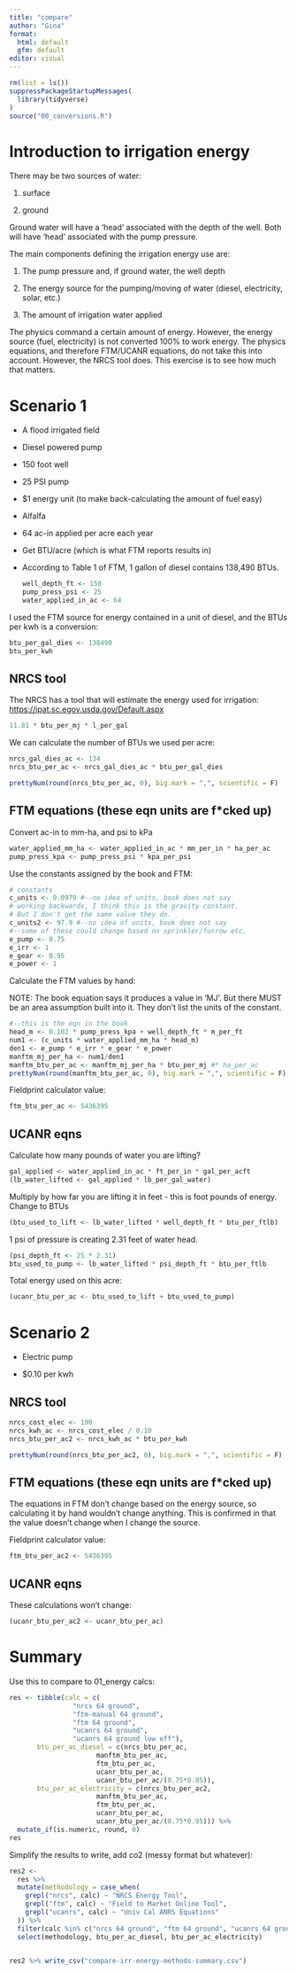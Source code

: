 ```yaml
---
title: "compare"
author: "Gina"
format: 
  html: default
  gfm: default
editor: visual
---
```


```r
rm(list = ls())
suppressPackageStartupMessages(
  library(tidyverse)
)
source("00_conversions.R")

```

# Introduction to irrigation energy

There may be two sources of water:

1.  surface

2.  ground

Ground water will have a 'head' associated with the depth of the well. Both will have 'head' associated with the pump pressure.  

The main components defining the irrigation energy use are:

1.  The pump pressure and, if ground water, the well depth

2.  The energy source for the pumping/moving of water (diesel, electricity, solar, etc.)

3.  The amount of irrigation water applied

The physics command a certain amount of energy. However, the energy source (fuel, electricity) is not converted 100% to work energy. The physics equations, and therefore FTM/UCANR equations, do not take this into account. However, the NRCS tool does. This exercise is to see how much that matters.

# Scenario 1

-   A flood irrigated field

-   Diesel powered pump

-   150 foot well

-   25 PSI pump

-   \$1 energy unit (to make back-calculating the amount of fuel easy)

-   Alfalfa

-   64 ac-in applied per acre each year

-   Get BTU/acre (which is what FTM reports results in)

-   According to Table 1 of FTM, 1 gallon of diesel contains 138,490 BTUs.

    ```r
    well_depth_ft <- 150
    pump_press_psi <- 25
    water_applied_in_ac <- 64
    ```

I used the FTM source for energy contained in a unit of diesel, and the BTUs per kwh is a conversion:

```r

btu_per_gal_dies <- 138490
btu_per_kwh

```

## NRCS tool

The NRCS has a tool that will estimate the energy used for irrigation: <https://ipat.sc.egov.usda.gov/Default.aspx>

```r
11.81 * btu_per_mj * l_per_gal
```

We can calculate the number of BTUs we used per acre:

```r

nrcs_gal_dies_ac <- 134
nrcs_btu_per_ac <- nrcs_gal_dies_ac * btu_per_gal_dies

prettyNum(round(nrcs_btu_per_ac, 0), big.mark = ",", scientific = F)
```

## FTM equations (these eqn units are f\*cked up)

Convert ac-in to mm-ha, and psi to kPa

```r
water_applied_mm_ha <- water_applied_in_ac * mm_per_in * ha_per_ac
pump_press_kpa <- pump_press_psi * kpa_per_psi
```

Use the constants assigned by the book and FTM:

```r
# constants
c_units <- 0.0979 #--no idea of units, book does not say
# working backwards, I think this is the gravity constant.
# But I don't get the same value they do. 
c_units2 <- 97.9 #--no idea of units, book does not say
#--some of these could change based on sprinkler/furrow etc. 
e_pump <- 0.75
e_irr <- 1
e_gear <- 0.95
e_power <- 1
```

Calculate the FTM values by hand:

NOTE: The book equation says it produces a value in 'MJ'. But there MUST be an area assumption built into it. They don't list the units of the constant.

```r
#--this is the eqn in the book
head_m <- 0.102 * pump_press_kpa + well_depth_ft * m_per_ft
num1 <- (c_units * water_applied_mm_ha * head_m)
den1 <- e_pump * e_irr * e_gear * e_power
manftm_mj_per_ha <- num1/den1
manftm_btu_per_ac <- manftm_mj_per_ha * btu_per_mj #* ha_per_ac
prettyNum(round(manftm_btu_per_ac, 0), big.mark = ",", scientific = F)
```

Fieldprint calculator value:

```r
ftm_btu_per_ac <- 5436395
```

## UCANR eqns

Calculate how many pounds of water you are lifting?

```r
gal_applied <- water_applied_in_ac * ft_per_in * gal_per_acft 
(lb_water_lifted <- gal_applied * lb_per_gal_water)
```

Multiply by how far you are lifting it in feet - this is foot pounds of energy. Change to BTUs

```r
(btu_used_to_lift <- lb_water_lifted * well_depth_ft * btu_per_ftlb)
```

1 psi of pressure is creating 2.31 feet of water head.

```r
(psi_depth_ft <- 25 * 2.31)
btu_used_to_pump <- lb_water_lifted * psi_depth_ft * btu_per_ftlb
```

Total energy used on this acre:

```r
(ucanr_btu_per_ac <- btu_used_to_lift + btu_used_to_pump)
```

# Scenario 2

-   Electric pump

-   \$0.10 per kwh

## NRCS tool

```r
nrcs_cost_elec <- 190
nrcs_kwh_ac <- nrcs_cost_elec / 0.10
nrcs_btu_per_ac2 <- nrcs_kwh_ac * btu_per_kwh

prettyNum(round(nrcs_btu_per_ac2, 0), big.mark = ",", scientific = F)
```

## FTM equations (these eqn units are f\*cked up)

The equations in FTM don't change based on the energy source, so calculating it by hand wouldn't change anything. This is confirmed in that the value doesn't change when I change the source.

Fieldprint calculator value:

```r
ftm_btu_per_ac2 <- 5436395
```

## UCANR eqns

These calculations won't change:

```r
(ucanr_btu_per_ac2 <- ucanr_btu_per_ac)
```

# 

# Summary

Use this to compare to 01_energy calcs:

```r
res <- tibble(calc = c(
                "nrcs 64 ground", 
                "ftm-manual 64 ground",
                "ftm 64 ground",
                "ucanrs 64 ground",
                "ucanrs 64 ground low eff"),
       btu_per_ac_diesel = c(nrcs_btu_per_ac,
                      manftm_btu_per_ac,
                      ftm_btu_per_ac,
                      ucanr_btu_per_ac,
                      ucanr_btu_per_ac/(0.75*0.95)),
       btu_per_ac_electricity = c(nrcs_btu_per_ac2,
                      manftm_btu_per_ac,
                      ftm_btu_per_ac,
                      ucanr_btu_per_ac,
                      ucanr_btu_per_ac/(0.75*0.95))) %>% 
  mutate_if(is.numeric, round, 0)
res
```

Simplify the results to write, add co2 (messy format but whatever):

```r
res2 <- 
  res %>% 
  mutate(methodology = case_when(
    grepl("nrcs", calc) ~ "NRCS Energy Tool",
    grepl("ftm", calc) ~ "Field to Market Online Tool",
    grepl("ucanrs", calc) ~ "Univ Cal ANRS Equations"
  )) %>% 
  filter(calc %in% c("nrcs 64 ground", "ftm 64 ground", "ucanrs 64 ground low eff")) %>% 
  select(methodology, btu_per_ac_diesel, btu_per_ac_electricity)


res2 %>% write_csv("compare-irr-energy-methods-summary.csv")
```
